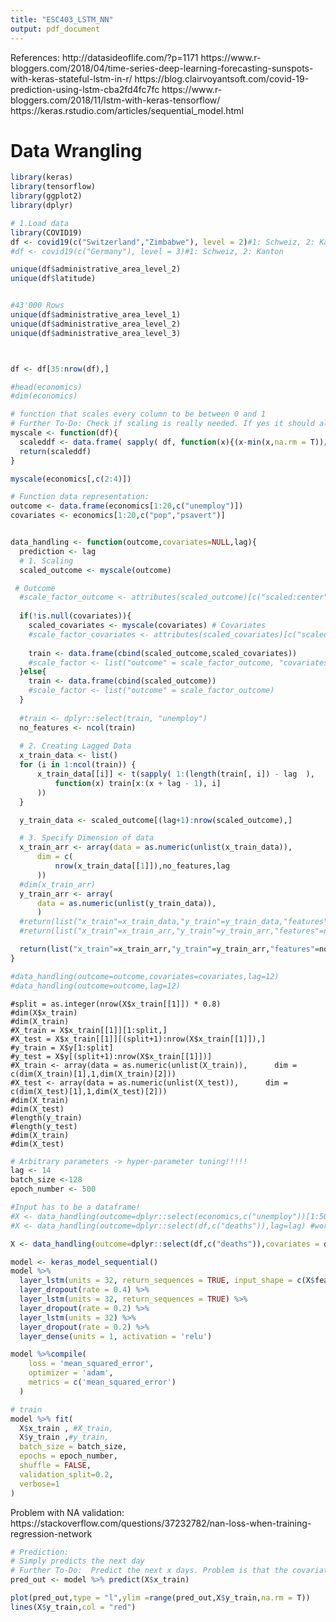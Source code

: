 ```yaml
---
title: "ESC403_LSTM_NN"
output: pdf_document
---
```


References:
http://datasideoflife.com/?p=1171
https://www.r-bloggers.com/2018/04/time-series-deep-learning-forecasting-sunspots-with-keras-stateful-lstm-in-r/
https://blog.clairvoyantsoft.com/covid-19-prediction-using-lstm-cba2fd4fc7fc
https://www.r-bloggers.com/2018/11/lstm-with-keras-tensorflow/
https://keras.rstudio.com/articles/sequential_model.html

############################################################################################
# Data Wrangling
############################################################################################

```r
library(keras)
library(tensorflow)
library(ggplot2)
library(dplyr)

# 1.Load data
library(COVID19)
df <- covid19(c("Switzerland","Zimbabwe"), level = 2)#1: Schweiz, 2: Kanton
#df <- covid19(c("Germany"), level = 3)#1: Schweiz, 2: Kanton

unique(df$administrative_area_level_2)
unique(df$latitude)


#43'000 Rows
unique(df$administrative_area_level_1)
unique(df$administrative_area_level_2)
unique(df$administrative_area_level_3)



df <- df[35:nrow(df),]

#head(economics)
#dim(economics)
```

```r
# function that scales every column to be between 0 and 1
# Further To-Do: Check if scaling is really needed. If yes it should also give the variables to rescale later!
myscale <- function(df){
  scaleddf <- data.frame( sapply( df, function(x){(x-min(x,na.rm = T))/(max(x,na.rm = T)-min(x,na.rm = T))} ))
  return(scaleddf)
}

myscale(economics[,c(2:4)])

```


```r
# Function data representation:
outcome <- data.frame(economics[1:20,c("unemploy")])
covariates <- economics[1:20,c("pop","psavert")]


data_handling <- function(outcome,covariates=NULL,lag){
  prediction <- lag
  # 1. Scaling
  scaled_outcome <- myscale(outcome)

 # Outcome
  #scale_factor_outcome <- attributes(scaled_outcome)[c("scaled:center","scaled:scale")]
  
  if(!is.null(covariates)){
    scaled_covariates <- myscale(covariates) # Covariates
    #scale_factor_covariates <- attributes(scaled_covariates)[c("scaled:center","scaled:scale")]
    
    train <- data.frame(cbind(scaled_outcome,scaled_covariates))
    #scale_factor <- list("outcome" = scale_factor_outcome, "covariates"=scale_factor_covariates)
  }else{
    train <- data.frame(cbind(scaled_outcome))
    #scale_factor <- list("outcome" = scale_factor_outcome)
  }
  
  #train <- dplyr::select(train, "unemploy")
  no_features <- ncol(train)
  
  # 2. Creating Lagged Data
  x_train_data <- list()
  for (i in 1:ncol(train)) {
      x_train_data[[i]] <- t(sapply( 1:(length(train[, i]) - lag  ),
          function(x) train[x:(x + lag - 1), i]
      ))
  }

  y_train_data <- scaled_outcome[(lag+1):nrow(scaled_outcome),]

  # 3. Specify Dimension of data
  x_train_arr <- array(data = as.numeric(unlist(x_train_data)),
      dim = c(
          nrow(x_train_data[[1]]),no_features,lag
      ))
  #dim(x_train_arr)
  y_train_arr <- array(
      data = as.numeric(unlist(y_train_data)),
      )
  #return(list("x_train"=x_train_data,"y_train"=y_train_data,"features"=no_features, "scale"=scale_factor))
  #return(list("x_train"=x_train_arr,"y_train"=y_train_arr,"features"=no_features, "scale"=scale_factor))

  return(list("x_train"=x_train_arr,"y_train"=y_train_arr,"features"=no_features))
}

#data_handling(outcome=outcome,covariates=covariates,lag=12)
#data_handling(outcome=outcome,lag=12)
```


```{}
#split = as.integer(nrow(X$x_train[[1]]) * 0.8)
#dim(X$x_train)
#dim(X_train)
#X_train = X$x_train[[1]][1:split,]
#X_test = X$x_train[[1]][(split+1):nrow(X$x_train[[1]]),]
#y_train = X$y[1:split]
#y_test = X$y[(split+1):nrow(X$x_train[[1]])]
#X_train <- array(data = as.numeric(unlist(X_train)),      dim = c(dim(X_train)[1],1,dim(X_train)[2]))
#X_test <- array(data = as.numeric(unlist(X_test)),      dim = c(dim(X_test)[1],1,dim(X_test)[2]))
#dim(X_train)
#dim(X_test)
#length(y_train)
#length(y_test)
#dim(X_train)
#dim(X_test)
```


```r
# Arbitrary parameters -> hyper-parameter tuning!!!!!
lag <- 14
batch_size <-128
epoch_number <- 500

#Input has to be a dataframe!
#X <- data_handling(outcome=dplyr::select(economics,c("unemploy"))[1:500,],covariates = dplyr::select(economics,-c("date", "unemploy"))[1:500,],lag=lag) #works with this!
#X <- data_handling(outcome=dplyr::select(df,c("deaths")),lag=lag) #works

X <- data_handling(outcome=dplyr::select(df,c("deaths")),covariates = dplyr::select(df,c("facial_coverings")),lag=lag)

model <- keras_model_sequential()
model %>%
  layer_lstm(units = 32, return_sequences = TRUE, input_shape = c(X$features,lag)) %>% 
  layer_dropout(rate = 0.4) %>%
  layer_lstm(units = 32, return_sequences = TRUE) %>%
  layer_dropout(rate = 0.2) %>%
  layer_lstm(units = 32) %>%
  layer_dropout(rate = 0.2) %>%
  layer_dense(units = 1, activation = 'relu')

model %>%compile(
    loss = 'mean_squared_error',
    optimizer = 'adam',
    metrics = c('mean_squared_error')
  )

# train
model %>% fit( 
  X$x_train , #X_train, 
  X$y_train ,#y_train, 
  batch_size = batch_size, 
  epochs = epoch_number, 
  shuffle = FALSE,
  validation_split=0.2,
  verbose=1
)
```
Problem with NA validation:
https://stackoverflow.com/questions/37232782/nan-loss-when-training-regression-network

```r
# Prediction:
# Simply predicts the next day
# Further To-Do:  Predict the next x days. Problem is that the covariates need also to be given!
pred_out <- model %>% predict(X$x_train)

plot(pred_out,type = "l",ylim =range(pred_out,X$y_train,na.rm = T))
lines(X$y_train,col = "red")
```

